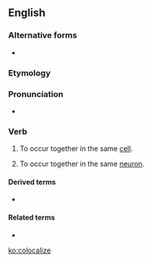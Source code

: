 ==English==

===Alternative forms===
* {{l|en|co-localize}}

===Etymology===
{{prefix|en|co|localize}}

===Pronunciation===
* {{IPA|kɔˈloʊkəlaɪz|lang=en}}

===Verb===
{{en-verb|colocaliz}}

# {{lb|en|biochemistry}} To occur together in the same [[cell]].
# {{lb|en|neurobiology}} To occur together in the same [[neuron]].

====Derived terms====
* {{l|en|colocalization}}

====Related terms====
* {{l|en|collocate}}

[[ko:colocalize]]